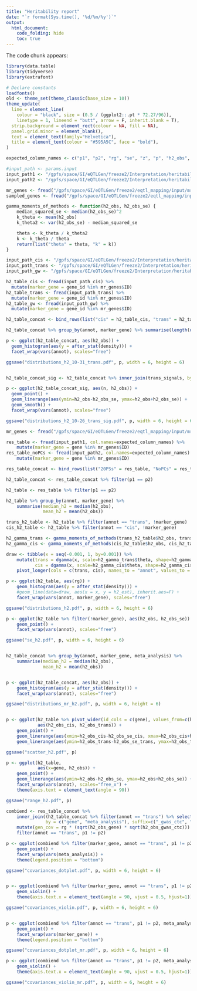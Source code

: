 ```yaml
---
title: "Heritability report"
date: "`r format(Sys.time(), '%d/%m/%y')`"
output:
  html_document:
    code_folding: hide
    toc: true
---
```




The code chunk appears:
```r
library(data.table)
library(tidyverse)
library(extrafont)

# Declare constants
loadfonts()
old <- theme_set(theme_classic(base_size = 10))
theme_update(
  line = element_line(
    colour = "black", size = (0.5 / (ggplot2::.pt * 72.27/96)),
    linetype = 1, lineend = "butt", arrow = F, inherit.blank = T),
  strip.background = element_rect(colour = NA, fill = NA),
  panel.grid.minor = element_blank(),
  text = element_text(family="Helvetica"),
  title = element_text(colour = "#595A5C", face = "bold"),
)

expected_column_names <- c("p1", "p2", "rg", "se", "z", "p", "h2_obs", "h2_obs_se", "h2_int", "h2_int_se", "gcov_int", "gcov_int_se", "gene", "annot")

#input_path <- params.input
input_path1 <- "/gpfs/space/GI/eQTLGen/freeze2/Interpretation/heritability/output_empirical_4GenPC20ExpPC_2023-10-05/ldsc_table.txt"
input_path2 <- "/gpfs/space/GI/eQTLGen/freeze2/Interpretation/heritability/output_empirical_4GenPCNoExpPC_2023-07-13/ldsc_table.txt"

mr_genes <- fread("/gpfs/space/GI/eQTLGen/freeze2/eqtl_mapping/input/mr_GenesToInclude_2023-07-14.txt")
sampled_genes <- fread("/gpfs/space/GI/eQTLGen/freeze2/eqtl_mapping/input/sampled1K_and_mr_GenesToInclude_2023-10-05.txt")
```

```r
gamma_moments_of_methods <- function(h2_obs, h2_obs_se) {
    median_squared_se <- median(h2_obs_se)^2
    k_theta <- mean(h2_obs)
    k_theta2 <- var(h2_obs_se) - median_squared_se

    theta <- k_theta / k_theta2
    k <- k_theta / theta
    return(list("theta" = theta, "k" = k))
}

```

```r
input_path_cis <- "/gpfs/space/GI/eQTLGen/freeze2/Interpretation/heritability/output_empirical_4GenPC20ExpPC_2023-10-05/ldsc_table_cis.txt"
input_path_trans <- "/gpfs/space/GI/eQTLGen/freeze2/Interpretation/heritability/output_empirical_4GenPC20ExpPC_2023-10-05/ldsc_table_trans.txt"
input_path_gw <- "/gpfs/space/GI/eQTLGen/freeze2/Interpretation/heritability/output_empirical_4GenPC20ExpPC_2023-10-05/ldsc_table_gw.txt"

h2_table_cis <- fread(input_path_cis) %>%
  mutate(marker_gene = gene_id %in% mr_genes$ID)
h2_table_trans <- fread(input_path_trans) %>%
  mutate(marker_gene = gene_id %in% mr_genes$ID)
h2_table_gw <- fread(input_path_gw) %>%
  mutate(marker_gene = gene_id %in% mr_genes$ID)

h2_table_concat <- bind_rows(list("cis" = h2_table_cis, "trans" = h2_table_trans, "gw" = h2_gw_trans), .id = "annot")

h2_table_concat %>% group_by(annot, marker_gene) %>% summarise(length(unique(gene_id)), mean(h2_obs), median(h2_obs))

p <- ggplot(h2_table_concat, aes(h2_obs)) +
  geom_histogram(aes(y = after_stat(density))) +
  facet_wrap(vars(annot), scales="free")

ggsave("distributions_h2_10-31_trans.pdf", p, width = 6, height = 6)


h2_table_concat_sig <- h2_table_concat %>% inner_join(trans_signals, by = c("gene_id" = "Gene"))

p <- ggplot(h2_table_concat_sig, aes(n, h2_obs)) +
  geom_point() +
  geom_linerange(aes(ymin=h2_obs-h2_obs_se, ymax=h2_obs+h2_obs_se)) +
  geom_smooth() +
  facet_wrap(vars(annot), scales="free")

ggsave("distributions_h2_10-26_trans_sig.pdf", p, width = 6, height = 6)

```

```r

mr_genes <- fread("/gpfs/space/GI/eQTLGen/freeze2/eqtl_mapping/input/mr_GenesToInclude_2023-07-14.txt")

res_table <- fread(input_path1, col.names=expected_column_names) %>%
    mutate(marker_gene = gene %in% mr_genes$ID)
res_table_noPCs <- fread(input_path2, col.names=expected_column_names) %>%
    mutate(marker_gene = gene %in% mr_genes$ID)

res_table_concat <- bind_rows(list("20PSs" = res_table, "NoPCs" = res_table_noPCs), .id = "meta_analysis")

h2_table_concat <- res_table_concat %>% filter(p1 == p2)

h2_table <- res_table %>% filter(p1 == p2)

h2_table %>% group_by(annot, marker_gene) %>%
    summarise(median_h2 = median(h2_obs),
              mean_h2 = mean(h2_obs))

trans_h2_table <- h2_table %>% filter(annot == "trans", !marker_gene)
cis_h2_table <- h2_table %>% filter(annot == "cis", !marker_gene)

h2_gamma_trans <- gamma_moments_of_methods(trans_h2_table$h2_obs, trans_h2_table$h2_obs_se)
h2_gamma_cis <- gamma_moments_of_methods(cis_h2_table$h2_obs, cis_h2_table$h2_obs_se)

draw <- tibble(x = seq(-0.001, 1, by=0.001)) %>%
    mutate(trans = dgamma(x, scale=h2_gamma_trans$theta, shape=h2_gamma_trans$k),
           cis = dgamma(x, scale=h2_gamma_cis$theta, shape=h2_gamma_cis$k)) %>%
    pivot_longer(cols = c(trans, cis), names_to = "annot", values_to = "h2_est")

p <- ggplot(h2_table, aes(rg)) +
    geom_histogram(aes(y = after_stat(density))) +
    #geom_line(data=draw, aes(x = x, y = h2_est), inherit.aes=F) +
    facet_wrap(vars(annot, marker_gene), scales="free")

ggsave("distributions_h2.pdf", p, width = 6, height = 6)

p <- ggplot(h2_table %>% filter(!marker_gene), aes(h2_obs, h2_obs_se)) +
    geom_point() +
    facet_wrap(vars(annot), scales="free")

ggsave("se_h2.pdf", p, width = 6, height = 6)


h2_table_concat %>% group_by(annot, marker_gene, meta_analysis) %>%
    summarise(median_h2 = median(h2_obs),
              mean_h2 = mean(h2_obs))


p <- ggplot(h2_table_concat, aes(h2_obs)) +
    geom_histogram(aes(y = after_stat(density))) +
    facet_wrap(vars(annot), scales="free")

ggsave("distributions_mr_h2.pdf", p, width = 6, height = 6)


p <- ggplot(h2_table %>% pivot_wider(id_cols = c(gene), values_from=c(h2_obs, h2_obs_se), names_from=annot),
            aes(h2_obs_cis, h2_obs_trans)) +
    geom_point() +
    geom_linerange(aes(xmin=h2_obs_cis-h2_obs_se_cis, xmax=h2_obs_cis+h2_obs_se_cis)) +
    geom_linerange(aes(ymin=h2_obs_trans-h2_obs_se_trans, ymax=h2_obs_trans+h2_obs_se_trans))

ggsave("scatter_h2.pdf", p)

p <- ggplot(h2_table,
            aes(x=gene, h2_obs)) +
    geom_point() +
    geom_linerange(aes(ymin=h2_obs-h2_obs_se, ymax=h2_obs+h2_obs_se)) +
    facet_wrap(vars(annot), scales="free_x") +
    theme(axis.text = element_text(angle = 90))

ggsave("range_h2.pdf", p)

combiend <- res_table_concat %>%
    inner_join((h2_table_concat %>% filter(annot == "trans") %>% select(gene, meta_analysis, h2_obs) %>% distinct()),
               by = c("gene", "meta_analysis"), suffix=c("_gwas_ctc", "_gene")) %>%
    mutate(gen_cov = rg * (sqrt(h2_obs_gene) * sqrt(h2_obs_gwas_ctc))) %>%
    filter(annot == "trans", p1 != p2)

p <- ggplot(combiend %>% filter(marker_gene, annot == "trans", p1 != p2), aes(h2_obs_gene, gen_cov, colour = p2)) +
    geom_point() +
    facet_wrap(vars(meta_analysis)) +
    theme(legend.position = "bottom")

ggsave("covariances_dotplot.pdf", p, width = 6, height = 6)


p <- ggplot(combiend %>% filter(marker_gene, annot == "trans", p1 != p2), aes(p2, gen_cov, colour = meta_analysis)) +
    geom_violin() +
    theme(axis.text.x = element_text(angle = 90, vjust = 0.5, hjust=1))

ggsave("covariances_violin.pdf", p, width = 6, height = 6)


p <- ggplot(combiend %>% filter(annot == "trans", p1 != p2, meta_analysis == "20PSs"), aes(h2_obs_gene, gen_cov, colour = p2)) +
    geom_point() +
    facet_wrap(vars(marker_gene)) +
    theme(legend.position = "bottom")

ggsave("covariances_dotplot_mr.pdf", p, width = 6, height = 6)

p <- ggplot(combiend %>% filter(annot == "trans", p1 != p2, meta_analysis == "20PSs"), aes(p2, gen_cov, colour = marker_gene)) +
    geom_violin() +
    theme(axis.text.x = element_text(angle = 90, vjust = 0.5, hjust=1))

ggsave("covariances_violin_mr.pdf", p, width = 6, height = 6)

```